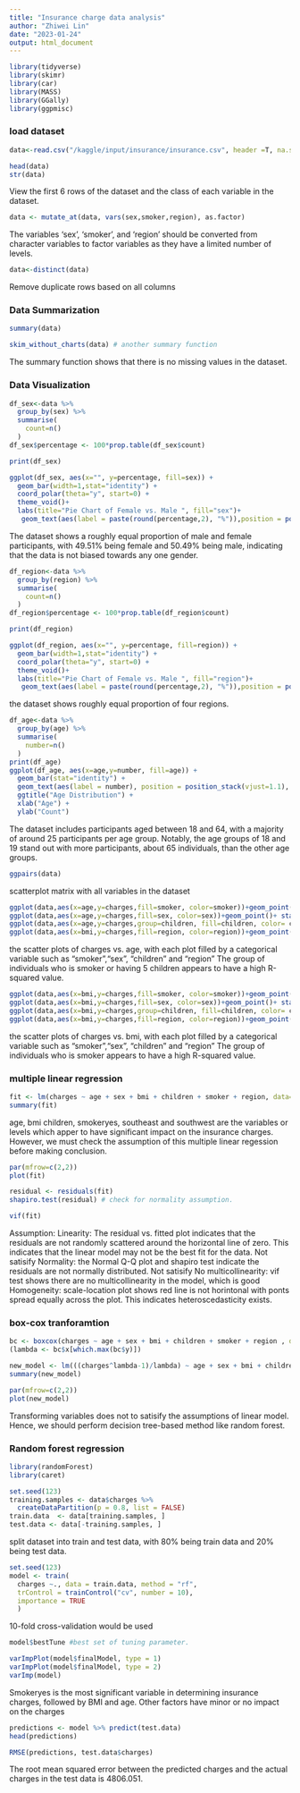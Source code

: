 ```yaml
---
title: "Insurance charge data analysis"
author: "Zhiwei Lin"
date: "2023-01-24"
output: html_document
---
```

```r
library(tidyverse)
library(skimr)
library(car)
library(MASS)
library(GGally)
library(ggpmisc)
```
### load dataset
```r
data<-read.csv("/kaggle/input/insurance/insurance.csv", header =T, na.string=c("","NA"))
```

```r
head(data)
str(data)
```
View the first 6 rows of the dataset and the class of each variable in the dataset. 

```r
data <- mutate_at(data, vars(sex,smoker,region), as.factor) 
```

The variables 'sex', 'smoker', and 'region' should be converted from character variables to factor variables as they have a limited number of levels.

```r
data<-distinct(data) 
```
Remove duplicate rows based on all columns 

### Data Summarization
```r
summary(data)
```

```r
skim_without_charts(data) # another summary function
```
The summary function shows that there is no missing values in the dataset.

### Data Visualization
```r
df_sex<-data %>% 
  group_by(sex) %>% 
  summarise(
    count=n()
  )
df_sex$percentage <- 100*prop.table(df_sex$count)

print(df_sex)

ggplot(df_sex, aes(x="", y=percentage, fill=sex)) +
  geom_bar(width=1,stat="identity") +
  coord_polar(theta="y", start=0) +
  theme_void()+
  labs(title="Pie Chart of Female vs. Male ", fill="sex")+
   geom_text(aes(label = paste(round(percentage,2), "%")),position = position_stack(vjust = 0.5),color = "black")
```
The dataset shows a roughly equal proportion of male and female participants, with 49.51% being female and 50.49% being male, indicating that the data is not biased towards any one gender.

```r
df_region<-data %>% 
  group_by(region) %>% 
  summarise(
    count=n()
  )
df_region$percentage <- 100*prop.table(df_region$count)

print(df_region)

ggplot(df_region, aes(x="", y=percentage, fill=region)) +
  geom_bar(width=1,stat="identity") +
  coord_polar(theta="y", start=0) +
  theme_void()+
  labs(title="Pie Chart of Female vs. Male ", fill="region")+
   geom_text(aes(label = paste(round(percentage,2), "%")),position = position_stack(vjust = 0.5),color = "black")
```
the dataset shows roughly equal proportion of four regions.

```r
df_age<-data %>% 
  group_by(age) %>% 
  summarise(
    number=n()
  )
print(df_age)
ggplot(df_age, aes(x=age,y=number, fill=age)) +
  geom_bar(stat="identity") +
  geom_text(aes(label = number), position = position_stack(vjust=1.1), angle = 90, size = 3)+
  ggtitle("Age Distribution") +
  xlab("Age") +
  ylab("Count")
```
The dataset includes participants aged between 18 and 64, with a majority of around 25 participants per age group. Notably, the age groups of 18 and 19 stand out with more participants, about 65 individuals, than the other age groups.

```r
ggpairs(data)
```
scatterplot matrix with all variables in the dataset

```r
ggplot(data,aes(x=age,y=charges,fill=smoker, color=smoker))+geom_point()+ stat_poly_line() + stat_poly_eq()
ggplot(data,aes(x=age,y=charges,fill=sex, color=sex))+geom_point()+ stat_poly_line() + stat_poly_eq()
ggplot(data,aes(x=age,y=charges,group=children, fill=children, color= children ))+geom_point()+ stat_poly_line(se=FALSE) + stat_poly_eq()
ggplot(data,aes(x=bmi,y=charges,fill=region, color=region))+geom_point()+stat_poly_line(se=FALSE) + stat_poly_eq() 
```
the scatter plots of charges vs. age, with each plot filled by a categorical variable such as "smoker","sex", "children" and "region" The group of individuals who is smoker or having 5 children appears to have a high R-squared value. 
```r
ggplot(data,aes(x=bmi,y=charges,fill=smoker, color=smoker))+geom_point()+ stat_poly_line() + stat_poly_eq()
ggplot(data,aes(x=bmi,y=charges,fill=sex, color=sex))+geom_point()+ stat_poly_line() + stat_poly_eq()
ggplot(data,aes(x=bmi,y=charges,group=children, fill=children, color= children ))+geom_point()+ stat_poly_line(se=FALSE) + stat_poly_eq()
ggplot(data,aes(x=bmi,y=charges,fill=region, color=region))+geom_point()+stat_poly_line(se=FALSE) + stat_poly_eq() 
```
the scatter plots of charges vs. bmi, with each plot filled by a categorical variable such as "smoker","sex", "children" and "region" The group of individuals who is smoker appears to have a high R-squared value. 

### multiple linear regression
```r
fit <- lm(charges ~ age + sex + bmi + children + smoker + region, data=data)
summary(fit)
```
age, bmi children, smokeryes, southeast and southwest are the variables or levels which apper to have significant impact on the insurance charges. However, we must check the assumption of this multiple linear regession before making conclusion. 

```r
par(mfrow=c(2,2))
plot(fit)
```
```r
residual <- residuals(fit)
shapiro.test(residual) # check for normality assumption.
```

```r
vif(fit)
```


Assumption: 
Linearity: The residual vs. fitted plot indicates that the residuals are not randomly scattered around the horizontal line of zero. This indicates that the linear model may not be the best fit for the data. Not satisify
Normality: the Normal Q-Q plot and shapiro test indicate the residuals are not normally distributed. Not satisify
No multicollinearity: vif test shows there are no multicollinearity in the model, which is good
Homogeneity: scale-location plot shows red line is not horintonal with ponts spread equally across the plot. This indicates heteroscedasticity exists.


### box-cox tranforamtion
```r
bc <- boxcox(charges ~ age + sex + bmi + children + smoker + region , data=data)
(lambda <- bc$x[which.max(bc$y)])
```

```r
new_model <- lm(((charges^lambda-1)/lambda) ~ age + sex + bmi + children + smoker + region, data=data)
summary(new_model)
```
```r
par(mfrow=c(2,2))
plot(new_model)
```
Transforming variables does not to satisify the assumptions of linear model. Hence, we should perform decision tree-based method like random forest. 


### Random forest regression 
```r
library(randomForest)
library(caret)
```

```r
set.seed(123)
training.samples <- data$charges %>% 
  createDataPartition(p = 0.8, list = FALSE)
train.data  <- data[training.samples, ]
test.data <- data[-training.samples, ]
```
split dataset into train and test data, with 80% being train data and 20% being test data. 

```r
set.seed(123)
model <- train(
  charges ~., data = train.data, method = "rf",
  trControl = trainControl("cv", number = 10),
  importance = TRUE
  )
```
10-fold cross-validation would be used

```r
model$bestTune #best set of tuning parameter.
```
```r
varImpPlot(model$finalModel, type = 1)
varImpPlot(model$finalModel, type = 2)
varImp(model)
```
Smokeryes is the most significant variable in determining insurance charges, followed by BMI and age. Other factors have minor or no impact on the charges

```r
predictions <- model %>% predict(test.data)
head(predictions)
```
```r
RMSE(predictions, test.data$charges)
```
The root mean squared error between the predicted charges and the actual charges in the test data is 4806.051.


